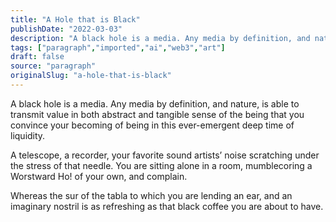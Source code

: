 ```yaml
---
title: "A Hole that is Black"
publishDate: "2022-03-03"
description: "A black hole is a media. Any media by definition, and nature, is able to transmit value in both abstract and tangible sense of the being that you con......"
tags: ["paragraph","imported","ai","web3","art"]
draft: false
source: "paragraph"
originalSlug: "a-hole-that-is-black"
---
```


A black hole is a media. Any media by definition, and nature, is able to transmit value in both abstract and tangible sense of the being that you convince your becoming of being in this ever-emergent deep time of liquidity.

A telescope, a recorder, your favorite sound artists’ noise scratching under the stress of that needle. You are sitting alone in a room, mumblecoring a Worstward Ho! of your own, and complain.

Whereas the sur of the tabla to which you are lending an ear, and an imaginary nostril is as refreshing as that black coffee you are about to have.